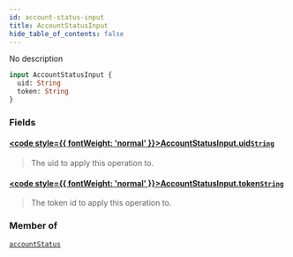 ```yaml
---
id: account-status-input
title: AccountStatusInput
hide_table_of_contents: false
---
```








No description

```graphql
input AccountStatusInput {
  uid: String
  token: String
}
```


### Fields

#### [<code style={{ fontWeight: 'normal' }}>AccountStatusInput.<b>uid</b></code>](#)<Bullet />[`String`](/gql-api/scalars/string) <Badge class="secondary" text="scalar"/>
> The uid to apply this operation to.
> 

#### [<code style={{ fontWeight: 'normal' }}>AccountStatusInput.<b>token</b></code>](#)<Bullet />[`String`](/gql-api/scalars/string) <Badge class="secondary" text="scalar"/>
> The token id to apply this operation to.
> 



### Member of

[`accountStatus`](/gql-api/queries/account-status)  <Badge class="secondary" text="query"/>



